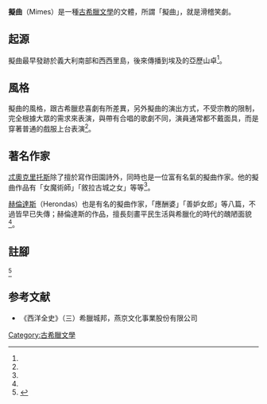 '''擬曲'''（Mimes）是一種[[古希臘文學|古希臘文學]]的文體，所謂「擬曲」，就是滑稽笑劇。

== 起源 ==
擬曲最早發跡於義大利南部和西西里島，後來傳播到埃及的亞歷山卓<ref name="馮作民10.3.3.2.3"/>。

== 風格 ==
擬曲的風格，跟古希臘悲喜劇有所差異，另外擬曲的演出方式，不受宗教的限制，完全根據大眾的需求來表演，與帶有合唱的歌劇不同，演員通常都不戴面具，而是穿著普通的戲服上台表演<ref name="馮作民10.3.3.2.3"/>。

== 著名作家 ==
[[忒奧克里托斯|忒奧克里托斯]]除了擅於寫作田園詩外，同時也是一位富有名氣的擬曲作家。他的擬曲作品有「女魔術師」「敘拉古城之女」等等<ref name="馮作民10.3.3.2.3"/>。

[[赫倫達斯|赫倫達斯]]（Herondas）也是有名的擬曲作家，「應酬婆」「善妒女郎」等八篇，不過皆早已失傳；赫倫達斯的作品，擅長刻畫平民生活與希臘化的時代的醜陋面貌<ref name="馮作民10.3.3.2.3"/>。

==註腳==
{{ReflistH|2}}
<references>
<ref name="馮作民10.3.3.2.3">{{cite book|author=馮作民|title=《西洋全史》（三）希臘城邦|year=1979|chapter=第十篇第三章第三節〈擬曲〉|page=693頁}}</ref>
</references>
{{ReflistF}}

==参考文献==
* 《西洋全史》（三）希臘城邦，燕京文化事業股份有限公司

[[Category:古希臘文學|Category:古希臘文學]]